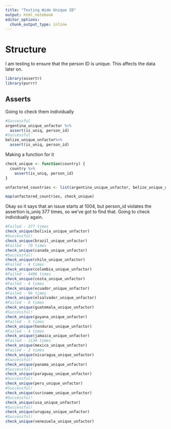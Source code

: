 ```yaml
---
title: "Testing Wide Unique ID"
output: html_notebook
editor_options: 
  chunk_output_type: inline
---
```


# Structure
I am testing to ensure that the person ID is unique. This affects the data later on.

```r
library(assertr)
library(purrr)
```


## Asserts
Going to check them individually
```r
#Successful
argentina_unique_unfactor %>% 
  assert(is_uniq, person_id)
#Successful
belize_unique_unfactor%>% 
  assert(is_uniq, person_id)
```

Making a function for it
```r
check_unique <- function(country) {
  country %>% 
    assert(is_uniq, person_id)
}
```

```r
unfactored_countries <- list(argentina_unique_unfactor, belize_unique_unfactor, bolivia_unique_unfactor, brazil_unique_unfactor, canada_unique_unfactor, chile_unique_unfactor, colombia_unique_unfactor, costa_unique_unfactor, ecuador_unique_unfactor, elsalvador_unique_unfactor, guatemala_unique_unfactor, guyana_unique_unfactor, honduras_unique_unfactor, jamaica_unique_unfactor, mexico_unique_unfactor, nicaragua_unique_unfactor, panama_unique_unfactor, paraguay_unique_unfactor, peru_unique_unfactor, suriname_unique_unfactor, usa_unique_unfactor, uruguay_unique_unfactor, venezuela_unique_unfactor)
```

```r
map(unfactored_countries, check_unique)
```

Okay so it says that an issue starts at 1004, but person_id violates the assertion is_uniq 377 times, so we've got to find that. Going to check individually again.

```r
#Failed - 377 times
check_unique(bolivia_unique_unfactor)
#Successful!
check_unique(brazil_unique_unfactor)
#Failed - 70 times
check_unique(canada_unique_unfactor)
#Successful!
check_unique(chile_unique_unfactor)
#Failed - 4 times
check_unique(colombia_unique_unfactor)
#Failed - 4496 times
check_unique(costa_unique_unfactor)
#Failed - 4 times
check_unique(ecuador_unique_unfactor)
#Failed - 96 times
check_unique(elsalvador_unique_unfactor)
#Failed - 8 times
check_unique(guatemala_unique_unfactor)
#Successful!
check_unique(guyana_unique_unfactor)
#Failed - 5 times
check_unique(honduras_unique_unfactor)
#Failed - 4 times
check_unique(jamaica_unique_unfactor)
#Failed - 1134 times
check_unique(mexico_unique_unfactor)
#Failed - 2 times
check_unique(nicaragua_unique_unfactor)
#Successful!
check_unique(panama_unique_unfactor)
#Successful!
check_unique(paraguay_unique_unfactor)
#Successful!
check_unique(peru_unique_unfactor)
#Successful!
check_unique(suriname_unique_unfactor)
#Successful!
check_unique(usa_unique_unfactor)
#Successful!
check_unique(uruguay_unique_unfactor)
#Successful!
check_unique(venezuela_unique_unfactor)
```


